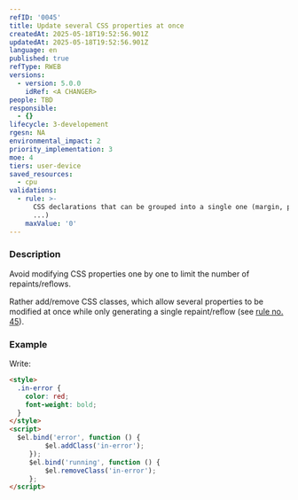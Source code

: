 ```yaml
---
refID: '0045'
title: Update several CSS properties at once
createdAt: 2025-05-18T19:52:56.901Z
updatedAt: 2025-05-18T19:52:56.901Z
language: en
published: true
refType: RWEB
versions:
  - version: 5.0.0
    idRef: <A CHANGER>
people: TBD
responsible:
  - {}
lifecycle: 3-developement
rgesn: NA
environmental_impact: 2
priority_implementation: 3
moe: 4
tiers: user-device
saved_resources:
  - cpu
validations:
  - rule: >-
      CSS declarations that can be grouped into a single one (margin, padding,
      ...)
    maxValue: '0'
---
```


### Description

Avoid modifying CSS properties one by one to limit the number of repaints/reﬂows.

Rather add/remove CSS classes, which allow several properties to be modified at once while only generating a single repaint/reﬂow (see [rule no. 45](https://github.com/cnumr/best-practices/blob/main/chapters/best_practices_045_fr.md)).

### Example

Write:

```html
<style>
  .in-error {
    color: red;
    font-weight: bold;
  }
</style>
<script>
  $el.bind('error', function () {
         $el.addClass('in-error');
     });
     $el.bind('running', function () {
         $el.removeClass('in-error');
     };
</script>
```
